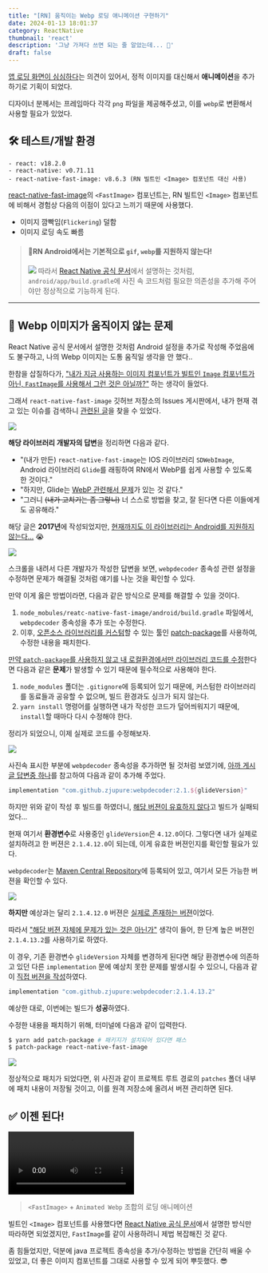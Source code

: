 ```yaml
---
title: "[RN] 움직이는 Webp 로딩 애니메이션 구현하기"
date: 2024-01-13 18:01:37
category: ReactNative
thumbnail: 'react'
description: '그냥 가져다 쓰면 되는 줄 알았는데... 🫠'
draft: false
---
```




<u>앱 로딩 화면이 심심하다</u>는 의견이 있어서, 정적 이미지를 대신해서 **애니메이션**을 추가하기로 기획이 되었다.

디자이너 분께서는 프레임마다 각각 `png` 파일을 제공해주셨고, 이를 `webp`로 변환해서 사용할 필요가 있었다.

## 🛠️ 테스트/개발 환경

```
- react: v18.2.0
- react-native: v0.71.11
- react-native-fast-image: v8.6.3 (RN 빌트인 <Image> 컴포넌트 대신 사용)
```

 [react-native-fast-image](https://github.com/DylanVann/react-native-fast-image)의 `<FastImage>` 컴포넌트는, RN 빌트인 `<Image>` 컴포넌트에 비해서 경험상 다음의 이점이 있다고 느끼기 때문에 사용했다.

- 이미지 깜빡임(`Flickering`) 덜함
- 이미지 로딩 속도 빠름

> #### 🚨RN Android에서는 기본적으로 `gif`, `webp`를 지원하지 않는다!
> ![](https://i.imgur.com/xokzS1Q.png)
> 따라서 [React Native 공식 문서](https://reactnative.dev/docs/image#gif-and-webp-support-on-android)에서 설명하는 것처럼, `android/app/build.gradle`에 사진 속 코드처럼 필요한 의존성을 추가해 주어야만 정상적으로 기능하게 된다.


---

## 🫠 Webp 이미지가 움직이지 않는 문제

React Native 공식 문서에서 설명한 것처럼 Android 설정을 추가로 작성해 주었음에도 불구하고, 나의 Webp 이미지는 도통 움직일 생각을 안 했다..

한참을 삽질하다가, <u>"내가 지금 사용하는 이미지 컴포넌트가 빌트인 `Image` 컴포넌트가 아닌, `FastImage`를 사용해서 그런 것은 아닐까?"</u> 하는 생각이 들었다.

그래서 `react-native-fast-image` 깃허브 저장소의 Issues 게시판에서, 내가 현재 겪고 있는 이슈를 검색하니 [관련된 글](https://github.com/DylanVann/react-native-fast-image/issues/92)을 찾을 수 있었다.

![](https://i.imgur.com/49cZUr3.png)

**해당 라이브러리 개발자의 답변**을 정리하면 다음과 같다.

* "(내가 만든) `react-native-fast-image`는 IOS 라이브러리 `SDWebImage`, Android 라이브러리 `Glide`를 래핑하여 RN에서 WebP를 쉽게 사용할 수 있도록 한 것이다."
* "하지만, Glide는 [WebP 관련해서 문제](https://github.com/bumptech/glide/issues/571)가 있는 것 같다."
* "그러니 ~~(내가 고치기는 좀 그렇니)~~ 너 스스로 방법을 찾고, 잘 된다면 다른 이들에게도 공유해라."

해당 글은 **2017년**에 작성되었지만, <u>현재까지도 이 라이브러리는 Android를 지원하지 않는다...</u> 😭

![](https://i.imgur.com/84oIaOv.png)

스크롤을 내려서 다른 개발자가 작성한 답변을 보면, `webpdecoder` 종속성 관련 설정을 수정하면 문제가 해결될 것처럼 얘기를 나눈 것을 확인할 수 있다.

만약 이게 옳은 방법이라면, 다음과 같은 방식으로 문제를 해결할 수 있을 것이다.

1. `node_mobules/reatc-native-fast-image/android/build.gradle` 파일에서, `webpdecoder` 종속성을 추가 또는 수정한다.
2. 이후, <u>오픈소스 라이브러리를 커스텀</u>할 수 있는 툴인 [patch-package](https://github.com/ds300/patch-package)를 사용하여, 수정한 내용을 패치한다.

<u>만약 `patch-package`를 사용하지 않고 내 로컬환경에서만 라이브러리 코드를 수정</u>한다면 다음과 같은 **문제**가 발생할 수 있기 때문에 필수적으로 사용해야 한다.

1. `node_modules` 폴더는 `.gitignore`에 등록되어 있기 때문에, 커스텀한 라이브러리를 동료들과 공유할 수 없으며, 빌드 환경과도 싱크가 되지 않는다.
2. `yarn install` 명령어를 실행하면 내가 작성한 코드가 덮어씌워지기 때문에, `install`할 때마다 다시 수정해야 한다.


정리가 되었으니, 이제 실제로 코드를 수정해보자.

![](https://i.imgur.com/4skqEAc.png)

사진속 표시한 부분에 `webpdecoder` 종속성을 추가하면 될 것처럼 보였기에, [아까 게시글 답변중 하나](https://github.com/DylanVann/react-native-fast-image/issues/92#issuecomment-1231284490)를 참고하여 다음과 같이 추가해 주었다.

```gradle
implementation "com.github.zjupure:webpdecoder:2.1.${glideVersion}"
```

하지만 위와 같이 작성 후 빌드를 하였더니, <u>해당 버젼이 유효하지 않다</u>고 빌드가 실패되었다...

현재 여기서 **환경변수**로 사용중인 `glideVersion`은 `4.12.0`이다. 그렇다면 내가 실제로 설치하려고 한 버젼은 `2.1.4.12.0`이 되는데, 이게 유효한 버젼인지를 확인할 필요가 있다.

`webpdecoder`는 [Maven Central Repository](https://central.sonatype.com/artifact/com.github.zjupure/webpdecoder/2.1.4.12.0/versions)에 등록되어 있고, 여기서 모든 가능한 버젼을 확인할 수 있다.


![](https://i.imgur.com/ypFzzvM.png)

**하지만** 예상과는 달리 `2.1.4.12.0` 버젼은 <u>실제로 존재하는 버젼</u>이었다.

따라서 <u>"해당 버젼 자체에 문제가 있는 것은 아닌가"</u> 생각이 들어, 한 단계 높은 버젼인 `2.1.4.13.2`를 사용하기로 하였다.

이 경우, 기존 환경변수 `glideVersion` 자체를 변경하게 된다면 해당 환경변수에 의존하고 있던 다른 `implementation` 문에 예상치 못한 문제를 발생시킬 수 있으니, 다음과 같이 <u>직접 버젼을 작성</u>하였다.

```gradle
implementation "com.github.zjupure:webpdecoder:2.1.4.13.2"
```

예상한 대로, 이번에는 빌드가 **성공**하였다.

수정한 내용을 패치하기 위해, 터미널에 다음과 같이 입력한다.

```bash
$ yarn add patch-package # 패키지가 설치되어 있다면 패스
$ patch-package react-native-fast-image
```

![](https://i.imgur.com/GicYbmM.png)

정상적으로 패치가 되었다면, 위 사진과 같이 프로젝트 루트 경로의 `patches` 폴더 내부에 패치 내용이 저장될 것이고, 이를 원격 저장소에 올려서 버젼 관리하면 된다.


## ✅ 이젠 된다!


<video width="50%" height="auto" controls>
  <source src={videoSrc} type="video/mp4" />
</video>

> `<FastImage>` + `Animated Webp` 조합의 로딩 애니메이션


빌트인 `<Image>` 컴포넌트를 사용했다면 [React Native 공식 문서](https://reactnative.dev/docs/image#gif-and-webp-support-on-android)에서 설명한 방식만 따라하면 되었겠지만, `FastImage`를 같이 사용하려니 제법 복잡해진 것 같다.

좀 힘들었지만, 덕분에 java 프로젝트 종속성을 추가/수정하는 방법을 간단히 배울 수 있었고, 더 좋은 이미지 컴포넌트를 그대로 사용할 수 있게 되어 뿌듯했다. 😎
